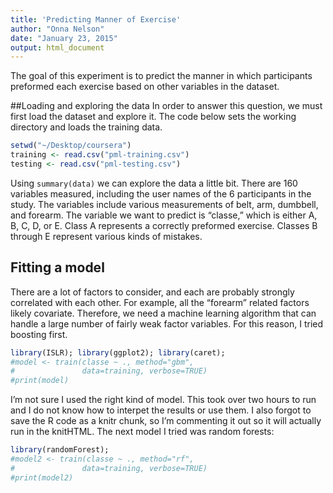 ```yaml
---
title: 'Predicting Manner of Exercise'
author: "Onna Nelson"
date: "January 23, 2015"
output: html_document
---
```

The goal of this experiment is to predict the manner in which participants preformed each exercise based on other variables in the dataset.

##Loading and exploring the data
In order to answer this question, we must first load the dataset and explore it. The code below sets the working directory and loads the training data.

```r
setwd("~/Desktop/coursera")
training <- read.csv("pml-training.csv")
testing <- read.csv("pml-testing.csv")
```

Using `summary(data)` we can explore the data a little bit. There are 160 variables measured, including the user names of the 6 participants in the study. The variables include various measurements of belt, arm, dumbbell, and forearm. The variable we want to predict is "classe," which is either A, B, C, D, or E. Class A represents a correctly preformed exercise. Classes B through E represent various kinds of mistakes. 

## Fitting a model
There are a lot of factors to consider, and each are probably strongly correlated with each other. For example, all the "forearm" related factors likely covariate. Therefore, we need a machine learning algorithm that can handle a large number of fairly weak factor variables. For this reason, I tried boosting first.

```r
library(ISLR); library(ggplot2); library(caret);
#model <- train(classe ~ ., method="gbm", 
#               data=training, verbose=TRUE)
#print(model)
```

I'm not sure I used the right kind of model. This took over two hours to run and I do not know how to interpet the results or use them. I also forgot to save the R code as a knitr chunk, so I'm commenting it out so it will actually run in the knitHTML. The next model I tried was random forests:

```r
library(randomForest);
#model2 <- train(classe ~ ., method="rf", 
#               data=training, verbose=TRUE)
#print(model2)
```

